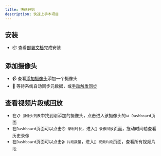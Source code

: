```yaml
---
title: 快速开始
description: 快速上手本项目
---
```


## 安装
- 📦 查看[部署文档](../deploy/)完成安装

## 添加摄像头
- 📹 查看[添加摄像头](./cameras/#添加摄像头)添加一个摄像头
- 🔄 等待系统自动同步元数据，或[手动触发同步](./cameras/#手动同步)

## 查看视频片段或回放
- 在`📋 摄像头列表`中找到刚添加的摄像头，点击进入该摄像头的`📊 Dashboard`页面
- 在`Dashboard`页面可以点击`⏱️ 录制时长`，进入`📼 录像回放`页面，拖动时间轴查看历史录像
- 在`Dashboard`页面可以点击`🎬 片段数量`，进入`📂 视频片段`页面，查看所有视频片段